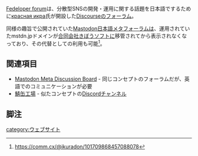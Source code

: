 {{Infobox software
| Name = {{Ruby|Fedeloper forum|ふぇでぇろっぱーフォーラム}}
| Developer = [[красная икра]]
| Platform = ウェブ
| Launch = 2019年3月2日
| Web = https://forum.fedeloper.jp/
}}[https://forum.fedeloper.jp/ Fedeloper forum]は、分散型SNSの開発・運用に関する話題を日本語でするために[[красная икра]]氏が開設した[[Discourse]]のフォーラム。

同様の趣旨で公開されていた[[Mastodon日本語メタフォーラム]]は、運用されていたmstdn.jpドメインが[[合同会社きぼうソフト]]に移管されてから表示されなくなっており、その代替としての利用も可能<ref>https://comm.cx/@ikuradon/101709868457088078</ref>。

== 関連項目 ==
* [[Mastodon Meta Discussion Board]] - 同じコンセプトのフォーラムだが、英語でのコミュニケーションが必要
* [[鯖缶工場]] - 似たコンセプトの[[Discord]]チャンネル

==脚注==
<references />

[[category:ウェブサイト]]
{{DEFAULTSORT:Fedeloperふおおらむ}}